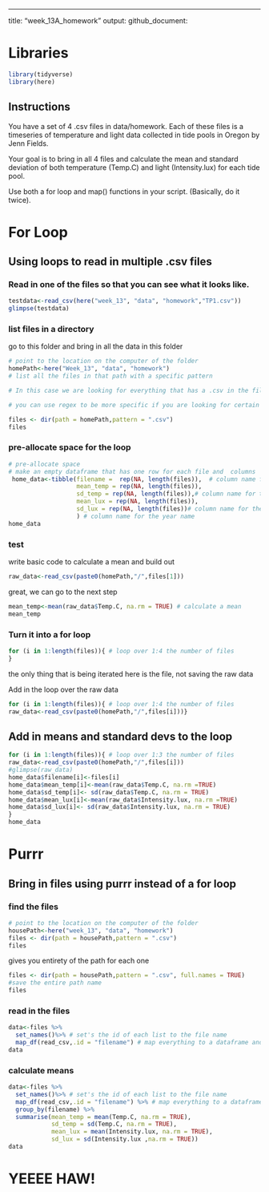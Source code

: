 ---
title: "week_13A_homework"
output:
  github_document:

# Libraries

```r
library(tidyverse)
library(here)

```

## Instructions

You have a set of 4 .csv files in data/homework. Each of these files is
a timeseries of temperature and light data collected in tide pools in
Oregon by Jenn Fields.

Your goal is to bring in all 4 files and calculate the mean and standard
deviation of both temperature (Temp.C) and light (Intensity.lux) for
each tide pool.

Use both a for loop and map() functions in your script. (Basically, do
it twice).

# For Loop

## Using loops to read in multiple .csv files

### Read in one of the files so that you can see what it looks like.

```r
testdata<-read_csv(here("week_13", "data", "homework","TP1.csv"))
glimpse(testdata)
```

### list files in a directory

go to this folder and bring in all the data in this folder

```r
# point to the location on the computer of the folder
homePath<-here("Week_13", "data", "homework")
# list all the files in that path with a specific pattern

# In this case we are looking for everything that has a .csv in the filename

# you can use regex to be more specific if you are looking for certain patterns in filenames

files <- dir(path = homePath,pattern = ".csv")
files
```

### pre-allocate space for the loop

```r
# pre-allocate space
# make an empty dataframe that has one row for each file and  columns
 home_data<-tibble(filename =  rep(NA, length(files)),  # column name for file
                   mean_temp = rep(NA, length(files)),
                   sd_temp = rep(NA, length(files)),# column name for the mean temperature
                   mean_lux = rep(NA, length(files)),
                   sd_lux = rep(NA, length(files))# column name for the mean salinity
                   ) # column name for the year name
home_data
```

### test

write basic code to calculate a mean and build out

```r
raw_data<-read_csv(paste0(homePath,"/",files[1])) 
```

great, we can go to the next step

```r
mean_temp<-mean(raw_data$Temp.C, na.rm = TRUE) # calculate a mean
mean_temp
```

### Turn it into a for loop

```r
for (i in 1:length(files)){ # loop over 1:4 the number of files
}

```

the only thing that is being iterated here is the file, not saving the
raw data

Add in the loop over the raw data

```r
for (i in 1:length(files)){ # loop over 1:4 the number of files 
raw_data<-read_csv(paste0(homePath,"/",files[i]))}
```

## Add in means and standard devs to the loop

```r
for (i in 1:length(files)){ # loop over 1:3 the number of files 
raw_data<-read_csv(paste0(homePath,"/",files[i]))
#glimpse(raw_data)
home_data$filename[i]<-files[i]
home_data$mean_temp[i]<-mean(raw_data$Temp.C, na.rm =TRUE)
home_data$sd_temp[i]<- sd(raw_data$Temp.C, na.rm = TRUE)
home_data$mean_lux[i]<-mean(raw_data$Intensity.lux, na.rm =TRUE)
home_data$sd_lux[i]<- sd(raw_data$Intensity.lux, na.rm = TRUE)
} 
home_data

```

# Purrr

## Bring in files using purrr instead of a for loop

### find the files

```r
# point to the location on the computer of the folder
housePath<-here("week_13", "data", "homework")
files <- dir(path = housePath,pattern = ".csv")
files
```

gives you entirety of the path for each one

```r
files <- dir(path = housePath,pattern = ".csv", full.names = TRUE)
#save the entire path name
files
```

### read in the files


```r
data<-files %>%
  set_names()%>% # set's the id of each list to the file name
  map_df(read_csv,.id = "filename") # map everything to a dataframe and put the id in a column called filename
data
```

### calculate means 

```r
data<-files %>%
  set_names()%>% # set's the id of each list to the file name
  map_df(read_csv,.id = "filename") %>% # map everything to a dataframe and put the id in a column called filename
  group_by(filename) %>%
  summarise(mean_temp = mean(Temp.C, na.rm = TRUE),
            sd_temp = sd(Temp.C, na.rm = TRUE),
            mean_lux = mean(Intensity.lux, na.rm = TRUE),
            sd_lux = sd(Intensity.lux ,na.rm = TRUE))
data
```

# YEEEE HAW!

